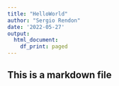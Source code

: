 ```yaml
---
title: "HelloWorld"
author: "Sergio Rendon"
date: '2022-05-27'
output:
  html_document:
    df_print: paged
---
```


## This is a markdown file

